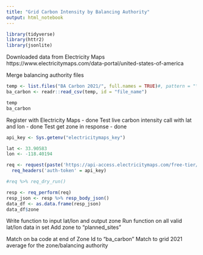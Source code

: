 ```yaml
---
title: "Grid Carbon Intensity by Balancing Authority"
output: html_notebook
---
```



```r
library(tidyverse)
library(httr2)
library(jsonlite)
```

Downloaded data from Electricity Maps
https://www.electricitymaps.com/data-portal/united-states-of-america

Merge balancing authority files
```r
temp <- list.files("BA Carbon 2021/", full.names = TRUE)#, pattern = "\\.csv$") 
ba_carbon <- readr::read_csv(temp, id = "file_name")

temp
ba_carbon
```

Register with Electricity Maps - done
Test live carbon intensity call with lat and lon - done
Test get zone in response - done

```r

api_key <- Sys.getenv("electricitymaps_key")

lat <- 33.90583	
lon <- -118.40194

req <- request(paste('https://api-access.electricitymaps.com/free-tier/carbon-intensity/latest?','lat=',lat,'&lon=',lon, sep='')) %>% 
  req_headers('auth-token' = api_key) 

#req %>% req_dry_run()

resp <- req_perform(req)
resp_json <- resp %>% resp_body_json()
data_df <- as.data.frame(resp_json)
data_df$zone

```

Write function to input lat/lon and output zone
Run function on all valid lat/lon data in set
Add zone to "planned_sites"

Match on ba code at end of Zone Id to "ba_carbon"
Match to grid 2021 average for the zone/balancing authority



